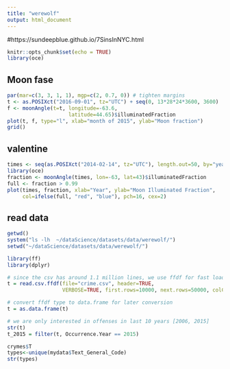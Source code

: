 ```yaml
---
title: "werewolf"
output: html_document
---
```

#https://sundeepblue.github.io/7SinsInNYC.html

```r
knitr::opts_chunk$set(echo = TRUE)
library(oce)
```

## Moon fase


```r

par(mar=c(3, 3, 1, 1), mgp=c(2, 0.7, 0)) # tighten margins
t <- as.POSIXct("2016-09-01", tz="UTC") + seq(0, 13*28*24*3600, 3600)
f <- moonAngle(t=t, longitude=-63.6, 
                    latitude=44.65)$illuminatedFraction
plot(t, f, type="l", xlab="month of 2015", ylab="Moon fraction")
grid()
```

## valentine


```r
times <- seq(as.POSIXct("2014-02-14", tz="UTC"), length.out=50, by="year")
library(oce)
fraction <- moonAngle(times, lon=-63, lat=43)$illuminatedFraction
full <- fraction > 0.99
plot(times, fraction, xlab="Year", ylab="Moon Illuminated Fraction",
     col=ifelse(full, "red", "blue"), pch=16, cex=2)

```

## read data
```r


getwd()
system("ls -lh  ~/dataScience/datasets/data/werewolf/")
setwd("~/dataScience/datasets/data/werewolf/")

library(ff)
library(dplyr)

# since the csv has around 1.1 million lines, we use ffdf for fast loading
t = read.csv.ffdf(file="crime.csv", header=TRUE, 
                  VERBOSE=TRUE, first.rows=10000, next.rows=50000, colClasses=NA)

# convert ffdf type to data.frame for later conversion
t = as.data.frame(t)

# we are only interested in offenses in last 10 years [2006, 2015]
str(t)
t_2015 = filter(t, Occurrence.Year == 2015)
```



```r

crymes$T
types<-unique(mydata$Text_General_Code)
str(types)


```

